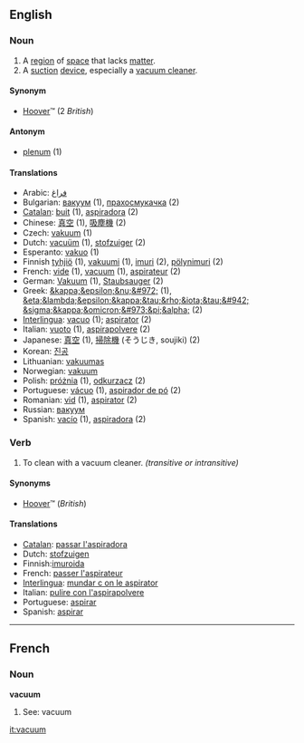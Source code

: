 ==English==

===Noun===
{{en-noun-reg}}

# A [[region]] of [[space]] that lacks [[matter]].
# A [[suction]] [[device]], especially a [[vacuum cleaner]].

====Synonym====
*[[Hoover]]&trade; (2 ''British'')

====Antonym====
*[[plenum]] (1)

====Translations====
*Arabic: [[فراغ]]
*Bulgarian: [[вакуум]] {{m}} (1), [[прахосмукачка]] {{f}} (2)
*[[Catalan]]: [[buit]] {{m}} (1), [[aspiradora]] {{f}} (2)
*Chinese: [[真空]] (1), [[吸塵機]] (2)
*Czech: [[vakuum]] {{n}} (1)
*Dutch: [[vacuüm]] {{n}} (1), [[stofzuiger]] {{m}} (2)
*Esperanto: [[vakuo]] (1)
*Finnish [[tyhjiö]] (1), [[vakuumi]] (1), [[imuri]] (2), [[pölynimuri]] (2)
*French: [[vide]] {{m}} (1), [[vacuum#French|vacuum]] {{m}} (1), [[aspirateur]] {{m}} (2)
*German: [[Vakuum]] {{n}} (1), [[Staubsauger]] {{m}} (2)
*Greek: [[&kappa;&epsilon;&nu;&#972;]] {{n}} (1), [[&eta;&lambda;&epsilon;&kappa;&tau;&rho;&iota;&tau;&#942; &sigma;&kappa;&omicron;&#973;&pi;&alpha;]] {{f}} (2)
*[[Interlingua]]: [[vacuo]] (1); [[aspirator]] (2)
*Italian: [[vuoto]] {{m}} (1), [[aspirapolvere]] {{m}} (2)
*Japanese: [[真空]] (1), [[掃除機]] (そうじき, soujiki) (2)
*Korean: [[진공]]
*Lithuanian: [[vakuumas]] {{m}}
*Norwegian: [[vakuum]] {{n}}
*Polish: [[próżnia]] {{f}} (1), [[odkurzacz]] {{m}} (2)
*Portuguese: [[vácuo]] {{m}} (1), [[aspirador de pó]] {{m}} (2)
*Romanian: [[vid]] {{n}} (1), [[aspirator]] {{n}} (2)
*Russian: [[вакуум]]
*Spanish: [[vacío]] {{m}} (1), [[aspiradora]] {{f}} (2)

<!-- This is not an adjective - it's a noun used as a qualifier
===Verb===
'''vacuum'''
#Producing, containing, or using a [[vacuum]]. (''vacuum cleaner'', ''vacuum pump'')

====Translations====
*[[Portuguese]]: [[a]] [[vácuo]]
 -->

===Verb===
{{en-infl-reg-consonant|vacuum||}}

# To clean with a vacuum cleaner.  ''(transitive or intransitive)''

====Synonyms====
*[[Hoover]]&trade; (''British'')

====Translations====
*[[Catalan]]: [[passar l'aspiradora]]
*Dutch: [[stofzuigen]]
*Finnish:[[imuroida]]
*French: [[passer l'aspirateur]]
*[[Interlingua]]: [[mundar c on le aspirator]]
*Italian: [[pulire con l'aspirapolvere]]
*Portuguese: [[aspirar]]
*Spanish: [[aspirar]]
----

==French==
===Noun===
'''vacuum'''
# See: vacuum

[[it:vacuum]]